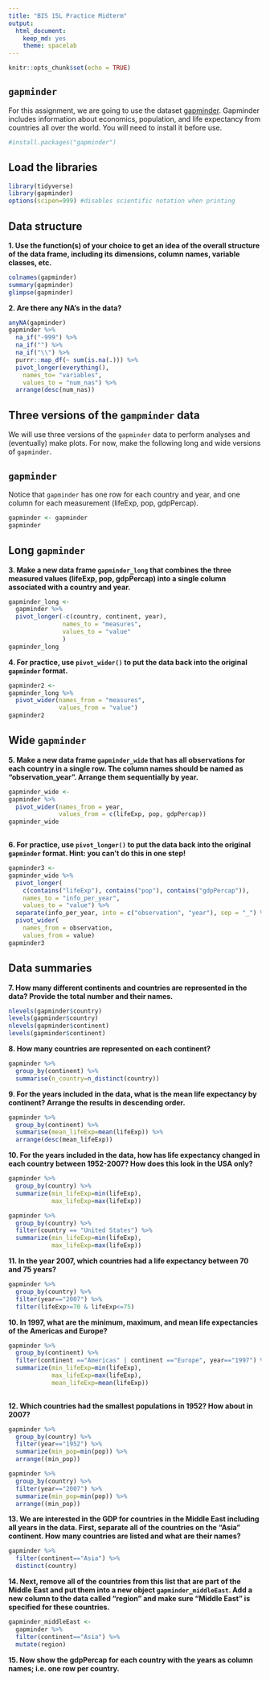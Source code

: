 ```yaml
---
title: "BIS 15L Practice Midterm"
output:
  html_document: 
    keep_md: yes
    theme: spacelab
---
```


```r
knitr::opts_chunk$set(echo = TRUE)
```

## `gapminder`
For this assignment, we are going to use the dataset [gapminder](https://cran.r-project.org/web/packages/gapminder/index.html). Gapminder includes information about economics, population, and life expectancy from countries all over the world. You will need to install it before use.
```r
#install.packages("gapminder")
```

## Load the libraries
```r
library(tidyverse)
library(gapminder)
options(scipen=999) #disables scientific notation when printing
```

## Data structure
**1. Use the function(s) of your choice to get an idea of the overall structure of the data frame, including its dimensions, column names, variable classes, etc.**
```r
colnames(gapminder)
summary(gapminder)
glimpse(gapminder)
```


**2. Are there any NA's in the data?**
```r
anyNA(gapminder)
gapminder %>% 
  na_if("-999") %>% 
  na_if("") %>% 
  na_if("\\") %>% 
  purrr::map_df(~ sum(is.na(.))) %>% 
  pivot_longer(everything(),
    names_to= "variables",
    values_to = "num_nas") %>% 
  arrange(desc(num_nas))
```


## Three versions of the `gampminder` data  
We will use three versions of the `gapminder` data to perform analyses and (eventually) make plots. For now, make the following long and wide versions of `gapminder`.

## `gapminder`
Notice that `gapminder` has one row for each country and year, and one column for each measurement (lifeExp, pop, gdpPercap).
```r
gapminder <- gapminder
gapminder
```

## Long `gapminder`
**3. Make a new data frame `gapminder_long` that combines the three measured values (lifeExp, pop, gdpPercap) into a single column associated with a country and year.**

```r
gapminder_long <- 
  gapminder %>% 
  pivot_longer(-c(country, continent, year),
               names_to = "measures", 
               values_to = "value"
               )
gapminder_long
```

**4. For practice, use `pivot_wider()` to put the data back into the original `gapminder` format.**
```r
gapminder2 <- 
gapminder_long %>% 
  pivot_wider(names_from = "measures",
              values_from = "value")
gapminder2

```


## Wide `gapminder`
**5. Make a new data frame `gapminder_wide` that has all observations for each country in a single row. The column names should be named as "observation_year". Arrange them sequentially by year.**

```r
gapminder_wide <- 
gapminder %>% 
  pivot_wider(names_from = year,
              values_from = c(lifeExp, pop, gdpPercap))
gapminder_wide
  
```

**6. For practice, use `pivot_longer()` to put the data back into the original `gapminder` format. Hint: you can't do this in one step!**

```r
gapminder3 <- 
gapminder_wide %>% 
  pivot_longer(
    c(contains("lifeExp"), contains("pop"), contains("gdpPercap")),
    names_to = "info_per_year",
    values_to = "value") %>%
  separate(info_per_year, into = c("observation", "year"), sep = "_") %>%
  pivot_wider(
    names_from = observation,
    values_from = value)
gapminder3
```

## Data summaries
**7. How many different continents and countries are represented in the data? Provide the total number and their names.**

```r
nlevels(gapminder$country)
levels(gapminder$country)
nlevels(gapminder$continent)
levels(gapminder$continent)

```

**8. How many countries are represented on each continent?**
```r
gapminder %>% 
  group_by(continent) %>% 
  summarise(n_country=n_distinct(country))
```



**9. For the years included in the data, what is the mean life expectancy by continent? Arrange the results in descending order.**
```r
gapminder %>% 
  group_by(continent) %>% 
  summarise(mean_lifeExp=mean(lifeExp)) %>% 
  arrange(desc(mean_lifeExp))
```



**10. For the years included in the data, how has life expectancy changed in each country between 1952-2007? How does this look in the USA only?**
```r
gapminder %>% 
  group_by(country) %>% 
  summarize(min_lifeExp=min(lifeExp),
            max_lifeExp=max(lifeExp))
```

```r
gapminder %>% 
  group_by(country) %>% 
  filter(country == "United States") %>% 
  summarize(min_lifeExp=min(lifeExp),
            max_lifeExp=max(lifeExp))
```

**11. In the year 2007, which countries had a life expectancy between 70 and 75 years?**
```r
gapminder %>% 
  group_by(country) %>% 
  filter(year=="2007") %>% 
  filter(lifeExp>=70 & lifeExp<=75)
```


**10. In 1997, what are the minimum, maximum, and mean life expectancies of the Americas and Europe?**
```r
gapminder %>% 
  group_by(continent) %>% 
  filter(continent =="Americas" | continent =="Europe", year=="1997") %>%
  summarize(min_lifeExp=min(lifeExp),
            max_lifeExp=max(lifeExp),
            mean_lifeExp=mean(lifeExp))
  
```


**12. Which countries had the smallest populations in 1952? How about in 2007?**  
```r
gapminder %>% 
  group_by(country) %>% 
  filter(year=="1952") %>% 
  summarize(min_pop=min(pop)) %>% 
  arrange((min_pop))
```

```r
gapminder %>% 
  group_by(country) %>% 
  filter(year=="2007") %>% 
  summarize(min_pop=min(pop)) %>% 
  arrange((min_pop))
```



**13. We are interested in the GDP for countries in the Middle East including all years in the data. First, separate all of the countries on the "Asia" continent. How many countries are listed and what are their names?**
```r

gapminder %>% 
  filter(continent=="Asia") %>% 
  distinct(country)


```



**14. Next, remove all of the countries from this list that are part of the Middle East and put them into a new object `gapminder_middleEast`. Add a new column to the data called "region" and make sure "Middle East" is specified for these countries.**
```r
gapminder_middleEast <- 
  gapminder %>% 
  filter(continent=="Asia") %>% 
  mutate(region)
```


**15. Now show the gdpPercap for each country with the years as column names; i.e. one row per country.**